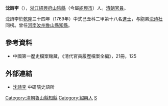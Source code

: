 '''沈詩李'''（{{bd|1737年||？|catIdx=Shen沈}}），[[浙江|浙江]][[紹興府|紹興府]][[山陰縣|山陰縣]]（今屬[[紹興市|紹興市]]）人。[[清朝|清朝]][[官員|官員]]。

沈詩李於[[乾隆|乾隆]]三十四年（1769年）中式己丑科二甲第十八名[[進士|進士]]，与胞弟[[沈诗杜|沈诗杜]]同榜。曾任[[河南|河南]][[汝州|汝州]][[魯山縣|魯山縣]][[知縣|知縣]]。

==參考資料==
*中國第一歷史檔案館藏，《清代官員履歷檔案全編》，21冊，125

==外部連結==
*[http://npmhost.npm.gov.tw/ttscgi2/ttsquery?0:0:npmauac:TM%3D%A8H%B8%D6%A7%F5 沈詩李] {{Wayback|url=http://npmhost.npm.gov.tw/ttscgi2/ttsquery?0:0:npmauac:TM%3D%A8H%B8%D6%A7%F5 |date=20160304193923 }} 中研院史語所

{{清朝人物小作品}}
{{乾隆三十四年己丑科殿試金榜}}
{{DEFAULTSORT:Shen沈}}
[[Category:清朝魯山縣知縣|Category:清朝魯山縣知縣]]
[[Category:紹興人|Category:紹興人]]
[[Category:沈姓|S]]